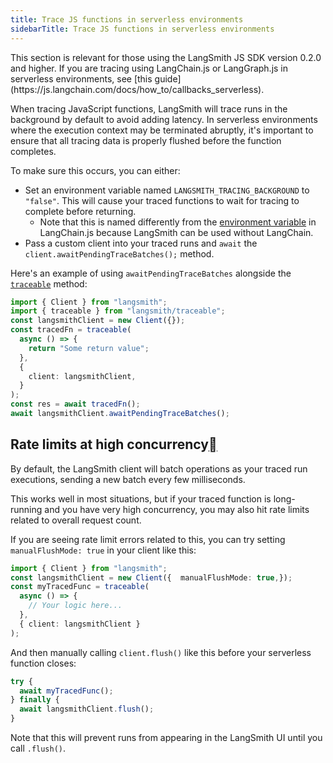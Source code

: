 ```yaml
---
title: Trace JS functions in serverless environments
sidebarTitle: Trace JS functions in serverless environments
---
```


<Note>
This section is relevant for those using the LangSmith JS SDK version 0.2.0 and higher. If you are tracing using LangChain.js or LangGraph.js in serverless environments, see [this guide](https://js.langchain.com/docs/how_to/callbacks_serverless).
</Note>

When tracing JavaScript functions, LangSmith will trace runs in the background by default to avoid adding latency. In serverless environments where the execution context may be terminated abruptly, it's important to ensure that all tracing data is properly flushed before the function completes.

To make sure this occurs, you can either:

* Set an environment variable named `LANGSMITH_TRACING_BACKGROUND` to `"false"`. This will cause your traced functions to wait for tracing to complete before returning.
  * Note that this is named differently from the [environment variable](https://js.langchain.com/docs/how_to/callbacks_serverless) in LangChain.js because LangSmith can be used without LangChain.
* Pass a custom client into your traced runs and `await` the `client.awaitPendingTraceBatches();` method.

Here's an example of using `awaitPendingTraceBatches` alongside the [`traceable`](/langsmith/annotate-code) method:

```typescript
import { Client } from "langsmith";
import { traceable } from "langsmith/traceable";
const langsmithClient = new Client({});
const tracedFn = traceable(
  async () => {
    return "Some return value";
  },
  {
    client: langsmithClient,
  }
);
const res = await tracedFn();
await langsmithClient.awaitPendingTraceBatches();
```

## Rate limits at high concurrency[](#rate-limits-at-high-concurrency "Direct link to Rate limits at high concurrency")

By default, the LangSmith client will batch operations as your traced run executions, sending a new batch every few milliseconds.

This works well in most situations, but if your traced function is long-running and you have very high concurrency, you may also hit rate limits related to overall request count.

If you are seeing rate limit errors related to this, you can try setting `manualFlushMode: true` in your client like this:

```typescript
import { Client } from "langsmith";
const langsmithClient = new Client({  manualFlushMode: true,});
const myTracedFunc = traceable(
  async () => {
    // Your logic here...
  },
  { client: langsmithClient }
);
```

And then manually calling `client.flush()` like this before your serverless function closes:

```typescript
try {
  await myTracedFunc();
} finally {
  await langsmithClient.flush();
}
```

Note that this will prevent runs from appearing in the LangSmith UI until you call `.flush()`.
